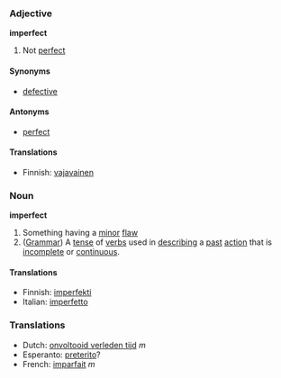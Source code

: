 ===Adjective===
'''imperfect'''
# Not [[perfect]]

====Synonyms====
*[[defective]]

====Antonyms====
*[[perfect]]

====Translations====
*Finnish: [[vajavainen]]

===Noun===
'''imperfect'''

# Something having a [[minor]] [[flaw]]
# ([[Grammar]]) A [[tense]] of [[verbs]] used in [[describing]] a [[past]] [[action]] that is [[incomplete]] or [[continuous]].

====Translations====
*Finnish: [[imperfekti]]
*Italian: [[imperfetto]]

===Translations===
<!-- Translations to which?! -->
*Dutch: [[onvoltooid verleden tijd]] ''m''
*Esperanto: [[preterito]]?
*French: [[imparfait]] ''m''